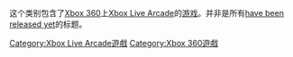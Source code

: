这个类别包含了[[Xbox_360|Xbox 360]]上[[Xbox_Live_Arcade|Xbox Live Arcade]]的[[游戏|游戏]]。并非是所有[[List_of_Xbox_Live_Arcade_games|have been released yet]]的标题。 

[[Category:Xbox_Live_Arcade遊戲|Category:Xbox Live Arcade遊戲]]
[[Category:Xbox_360遊戲|Category:Xbox 360遊戲]]